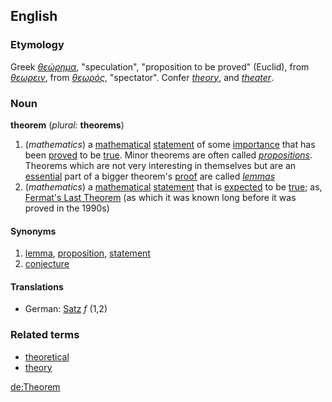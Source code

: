 ==English==
===Etymology===
Greek ''[[θεώρημα]]'', "speculation", "proposition to be proved" (Euclid), from ''[[θεωρειν]]'', from ''[[θεωρός]]'', "spectator". Confer ''[[theory]]'', and ''[[theater]]''.
===Noun===
'''theorem''' (''plural:'' '''theorems''')
#(''mathematics'') a [[mathematical]] [[statement]] of some [[importance]] that has been [[prove]]d to be [[true]]. Minor theorems are often called ''[[proposition]]s''. Theorems which are not very interesting in themselves but are an [[essential]] part of a bigger theorem's [[proof]] are called ''[[lemma]]s''
#(''mathematics'') a [[mathematical]] [[statement]] that is [[expected]] to be [[true]]; as, [[Fermat's Last Theorem]] (as which it was known long before it was proved in the 1990s)
====Synonyms====
# [[lemma]], [[proposition]], [[statement]]
# [[conjecture]]
====Translations====
*German: [[Satz]] ''f'' (1,2)

===Related terms===
*[[theoretical]]
*[[theory]]

[[de:Theorem]]